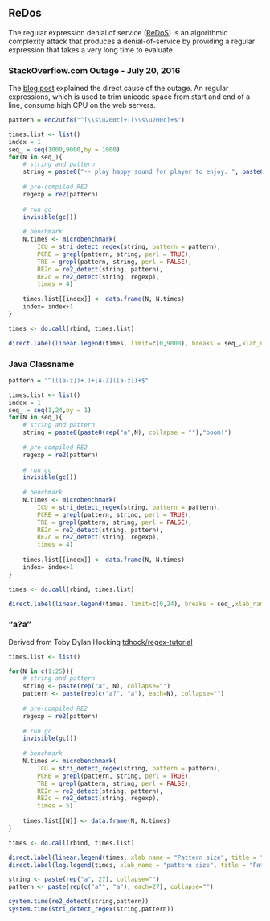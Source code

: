 
## ReDos

The regular expression denial of service ([ReDoS](https://en.wikipedia.org/wiki/ReDoS)) is an algorithmic complexity attack that produces a denial-of-service by providing a regular expression that takes a very long time to evaluate.

### StackOverflow.com Outage - July 20, 2016

The [blog post](http://stackstatus.net/post/147710624694/outage-postmortem-july-20-2016) explained the direct cause of the outage. An regular expressions, which is used to trim unicode space from start and end of a line, consume high CPU on the web servers.

```r

pattern = enc2utf8("^[\\s\u200c]+|[\\s\u200c]+$")

times.list <- list()
index = 1
seq_ = seq(1000,9000,by = 1000)
for(N in seq_){
    # string and pattern
    string = paste0("-- play happy sound for player to enjoy. ", paste0(rep(" ",N), collapse = ""),"boom!")
    
    # pre-compiled RE2
    regexp = re2(pattern)
    
    # run gc
    invisible(gc())
    
    # benchmark
    N.times <- microbenchmark(
        ICU = stri_detect_regex(string, pattern = pattern),
        PCRE = grepl(pattern, string, perl = TRUE),
        TRE = grepl(pattern, string, perl = FALSE),
        RE2n = re2_detect(string, pattern),
        RE2c = re2_detect(string, regexp),
        times = 4)
    
    times.list[[index]] <- data.frame(N, N.times)
    index= index+1
}

times <- do.call(rbind, times.list)

direct.label(linear.legend(times, limit=c(0,9000), breaks = seq_,xlab_name = "string size", title = "StackOverflow.com Outage"), "last.polygons")


```

### Java Classname

```r

pattern = "^(([a-z])+.)+[A-Z]([a-z])+$"

times.list <- list()
index = 1
seq_ = seq(1,24,by = 1)
for(N in seq_){
    # string and pattern
    string = paste0(paste0(rep("a",N), collapse = ""),"boom!")
    
    # pre-compiled RE2
    regexp = re2(pattern)
    
    # run gc
    invisible(gc())
    
    # benchmark
    N.times <- microbenchmark(
        ICU = stri_detect_regex(string, pattern = pattern),
        PCRE = grepl(pattern, string, perl = TRUE),
        TRE = grepl(pattern, string, perl = FALSE),
        RE2n = re2_detect(string, pattern),
        RE2c = re2_detect(string, regexp),
        times = 4)
    
    times.list[[index]] <- data.frame(N, N.times)
    index= index+1
}

times <- do.call(rbind, times.list)

direct.label(linear.legend(times, limit=c(0,24), breaks = seq_,xlab_name = "string size", title = "Java Classname Malicious Regex"), "last.polygons")

```

### "a?a"

Derived from Toby Dylan Hocking [tdhock/regex-tutorial
](https://github.com/tdhock/regex-tutorial)

```r

times.list <- list()

for(N in c(1:25)){
    # string and pattern
    string <- paste(rep("a", N), collapse="")
    pattern <- paste(rep(c("a?", "a"), each=N), collapse="")
    
    # pre-compiled RE2
    regexp = re2(pattern)
    
    # run gc
    invisible(gc())
    
    # benchmark
    N.times <- microbenchmark(
        ICU = stri_detect_regex(string, pattern = pattern),
        PCRE = grepl(pattern, string, perl = TRUE),
        TRE = grepl(pattern, string, perl = FALSE),
        RE2n = re2_detect(string, pattern),
        RE2c = re2_detect(string, regexp),
        times = 5)
    
    times.list[[N]] <- data.frame(N, N.times)
}

times <- do.call(rbind, times.list)

direct.label(linear.legend(times, xlab_name = "Pattern size", title = "pattern: 'a?a?aa' 'a?a?a?aaa' ..."), "last.polygons")
direct.label(log.legend(times, xlab_name = "pattern size", title = "Pattern: 'a?a?aa' 'a?a?a?aaa' ... log scale"), "last.polygons")

```

```r
string <- paste(rep("a", 27), collapse="")
pattern <- paste(rep(c("a?", "a"), each=27), collapse="")

system.time(re2_detect(string,pattern))
system.time(stri_detect_regex(string,pattern))
```

